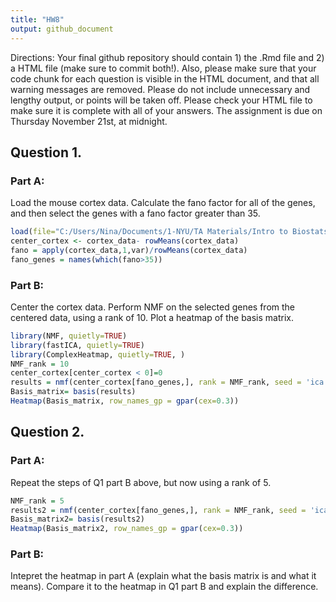 ---
title: "HW8"
output: github_document
---

Directions: Your final github repository should contain 1) the .Rmd file and 2) a HTML file (make sure to commit both!). Also, please make sure that your code chunk for each question is visible in the HTML document, and that all warning messages are removed. Please do not include unnecessary and lengthy output, or points will be taken off. Please check your HTML file to make sure it is complete with all of your answers. The assignment is due on Thursday November 21st, at midnight.

## Question 1.

### Part A: 
Load the mouse cortex data. Calculate the fano factor for all of the genes, and then select the genes with a fano factor greater than 35.

```{r, echo=FALSE}
load(file="C:/Users/Nina/Documents/1-NYU/TA Materials/Intro to Biostats & EDA 2019/Datasets/cortex_data.RData")
center_cortex <- cortex_data- rowMeans(cortex_data)
fano = apply(cortex_data,1,var)/rowMeans(cortex_data)
fano_genes = names(which(fano>35))
```

### Part B: 
Center the cortex data. Perform NMF on the selected genes from the centered data, using a rank of 10. Plot a heatmap of the basis matrix. 

```{r, echo=FALSE, eval=FALSE}
library(NMF, quietly=TRUE)
library(fastICA, quietly=TRUE)
library(ComplexHeatmap, quietly=TRUE, )
NMF_rank = 10
center_cortex[center_cortex < 0]=0
results = nmf(center_cortex[fano_genes,], rank = NMF_rank, seed = 'ica', method = 'nsNMF')
Basis_matrix= basis(results)
Heatmap(Basis_matrix, row_names_gp = gpar(cex=0.3))
```

## Question 2.

### Part A:
Repeat the steps of Q1 part B above, but now using a rank of 5. 

```{r, echo=FALSE, eval=FALSE}
NMF_rank = 5
results2 = nmf(center_cortex[fano_genes,], rank = NMF_rank, seed = 'ica', method = 'nsNMF')
Basis_matrix2= basis(results2)
Heatmap(Basis_matrix2, row_names_gp = gpar(cex=0.3))
```

### Part B:
Intepret the heatmap in part A (explain what the basis matrix is and what it means). Compare it to the heatmap in Q1 part B and explain the difference.
